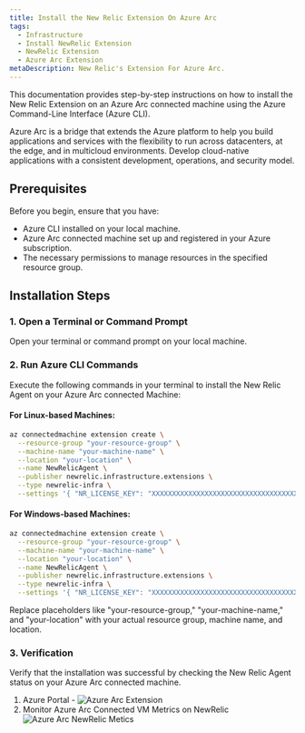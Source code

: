 ```yaml
---
title: Install the New Relic Extension On Azure Arc
tags:
  - Infrastructure
  - Install NewRelic Extension
  - NewRelic Extension
  - Azure Arc Extension
metaDescription: New Relic's Extension For Azure Arc.
---
```



This documentation provides step-by-step instructions on how to install the New Relic Extension on an Azure Arc connected machine using the Azure Command-Line Interface (Azure CLI).

<CollapserGroup>
  <Collapser
    id="verbose-with-manifest"
    title="What Is Azure Arc?"
  >
    Azure Arc is a bridge that extends the Azure platform to help you build applications and services with the flexibility to run across datacenters, at the edge, and in multicloud environments. Develop cloud-native applications with a consistent development, operations, and security model.
  </Collapser>
</CollapserGroup>

## Prerequisites

Before you begin, ensure that you have:

- Azure CLI installed on your local machine.
- Azure Arc connected machine set up and registered in your Azure subscription.
- The necessary permissions to manage resources in the specified resource group.

## Installation Steps

### 1. Open a Terminal or Command Prompt

Open your terminal or command prompt on your local machine.

### 2. Run Azure CLI Commands

Execute the following commands in your terminal to install the New Relic Agent on your Azure Arc connected Machine:

#### For Linux-based Machines:

```bash
az connectedmachine extension create \
  --resource-group "your-resource-group" \
  --machine-name "your-machine-name" \
  --location "your-location" \
  --name NewRelicAgent \
  --publisher newrelic.infrastructure.extensions \
  --type newrelic-infra \
  --settings '{ "NR_LICENSE_KEY": "XXXXXXXXXXXXXXXXXXXXXXXXXXXXXXXXXXXX" }'
```

#### For Windows-based Machines:

```bash
az connectedmachine extension create \
  --resource-group "your-resource-group" \
  --machine-name "your-machine-name" \
  --location "your-location" \
  --name NewRelicAgent \
  --publisher newrelic.infrastructure.extensions \
  --type newrelic-infra \
  --settings '{ "NR_LICENSE_KEY": "XXXXXXXXXXXXXXXXXXXXXXXXXXXXXXXXXXXX" }'
```
Replace placeholders like "your-resource-group," "your-machine-name," and "your-location" with your actual resource group, machine name, and location.

### 3. Verification
Verify that the installation was successful by checking the New Relic Agent status on your Azure Arc connected machine.
1. Azure Portal -
<img
    title="azureArcExtension.webp"
    alt="Azure Arc Extension"
    src={azureArcExtension}
/>
2. Monitor Azure Arc Connected VM Metrics on NewRelic
    <img
      title="azureArcMetrics.webp"
      alt="Azure Arc NewRelic Metics"
      src={azureArcMetrics}
    />